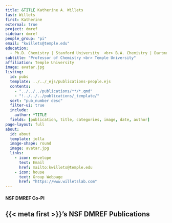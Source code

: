 ```yaml
---
title: &TITLE Katherine A. Willets
last: Willets
first: Katherine
external: true
project: dmref
sidebar: dmref
people_group: "pi"
email: "kwillets@temple.edu"
education:
  - Ph.D. Chemistry | Stanford University  <br> B.A. Chemistry | Dartmouth College
subtitle: "Professor of Chemistry <br> Temple University"
affiliation: Temple University
image: avatar.jpg
listing:
  id: pubs
  template: ../../_ejs/publications-people.ejs 
  contents: 
    - "../../../publications/**/*.qmd"
    - "!../../../publications/_template/"
  sort: "pub_number desc"
  filter-ui: true
  include:
    author: *TITLE
  fields: [publication, title, categories, image, date, author]
page-layout: full
about: 
  id: about
  template: jolla
  image-shape: round
  image: avatar.jpg
  links:
    - icon: envelope
      text: Email
      href: mailto:kwillets@temple.edu
    - icon: house
      text: Group Webpage
      href: "https://www.willetslab.com"
---
```



:::{#about}

<h4>NSF DMREF Co-PI</h4>
:::

## {{< meta first >}}'s NSF DMREF Publications

:::{#pubs}
:::